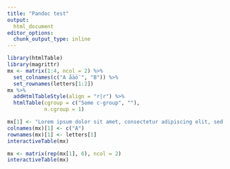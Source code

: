 ```yaml
---
title: "Pandoc test"
output:
  html_document
editor_options: 
  chunk_output_type: inline
---
```


```r
library(htmlTable)
library(magrittr)
mx <- matrix(1:4, ncol = 2) %>% 
  set_colnames(c("A åäö¨", "B")) %>% 
  set_rownames(letters[1:2])
mx %>% 
  addHtmlTableStyle(align = "r|r") %>% 
  htmlTable(cgroup = c("Some c-group", ""),
            n.cgroup = 1)
```


```r
mx[1] <- "Lorem ipsum dolor sit amet, consectetur adipiscing elit, sed do eiusmod tempor incididunt ut labore et dolore magna aliqua. Ut enim ad minim veniam, quis nostrud exercitation ullamco laboris nisi ut aliquip ex ea commodo consequat. Duis aute irure dolor in reprehenderit in voluptate velit esse cillum dolore eu fugiat nulla pariatur. Excepteur sint occaecat cupidatat non proident, sunt in culpa qui officia deserunt mollit anim id est laborum"
colnames(mx)[1] <- c("A")
rownames(mx)[1] <- letters[1]
interactiveTable(mx)
```


```r
mx <- matrix(rep(mx[1], 6), ncol = 2)
interactiveTable(mx)
```

